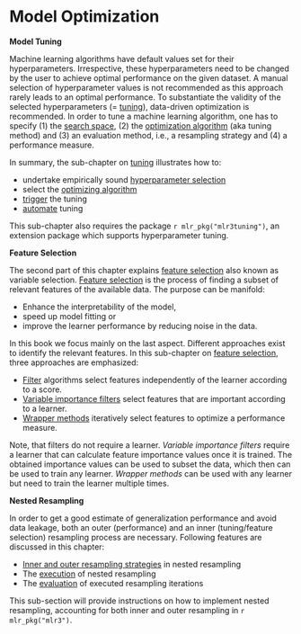 # Model Optimization {#optimization}

**Model Tuning**

Machine learning algorithms have default values set for their hyperparameters.
Irrespective, these hyperparameters need to be changed by the user to achieve optimal performance on the given dataset.
A manual selection of hyperparameter values is not recommended as this approach rarely leads to an optimal performance.
To substantiate the validity of the selected hyperparameters (= [tuning](#tuning)), data-driven optimization is recommended.
In order to tune a machine learning algorithm, one has to specify (1) the [search space](#tuning-optimization), (2) the [optimization algorithm](#tuning-optimization) (aka tuning method) and (3) an evaluation method, i.e., a resampling strategy and (4) a performance measure.

In summary, the sub-chapter on [tuning](#tuning) illustrates how to:

* undertake empirically sound [hyperparameter selection](#tuning)
* select the [optimizing algorithm](#tuning-optimization)
* [trigger](#tuning-triggering) the tuning
* [automate](#autotuner) tuning

This sub-chapter also requires the package `r mlr_pkg("mlr3tuning")`, an extension package which supports hyperparameter tuning.

**Feature Selection**

The second part of this chapter explains [feature selection](#fs) also known as variable selection.
[Feature selection](#fs) is the process of finding a subset of relevant features of the available data.
The purpose can be manifold:

* Enhance the interpretability of the model,
* speed up model fitting or
* improve the learner performance by reducing noise in the data.

In this book we focus mainly on the last aspect.
Different approaches exist to identify the relevant features.
In this sub-chapter on [feature selection](#fs), three approaches are emphasized:

* [Filter](#fs-filter) algorithms select features independently of the learner according to a score.
* [Variable importance filters](#fs-var-imp-filter) select features that are important according to a learner.
* [Wrapper methods](#fs-wrapper) iteratively select features to optimize a performance measure.

Note, that filters do not require a learner.
*Variable importance filters* require a learner that can calculate feature importance values once it is trained.
The obtained importance values can be used to subset the data, which then can be used to train any learner.
*Wrapper methods* can be used with any learner but need to train the learner multiple times.

**Nested Resampling**

In order to get a good estimate of generalization performance and avoid data leakage, both an outer (performance) and an inner (tuning/feature selection) resampling process are necessary.
Following features are discussed in this chapter:

* [Inner and outer resampling strategies](#nested-resampling) in nested resampling
* The [execution](#nested-resamp-exec) of nested resampling
* The [evaluation](#nested-resamp-eval) of executed resampling iterations

This sub-section will provide instructions on how to implement nested resampling, accounting for both inner and outer resampling in `r mlr_pkg("mlr3")`.
